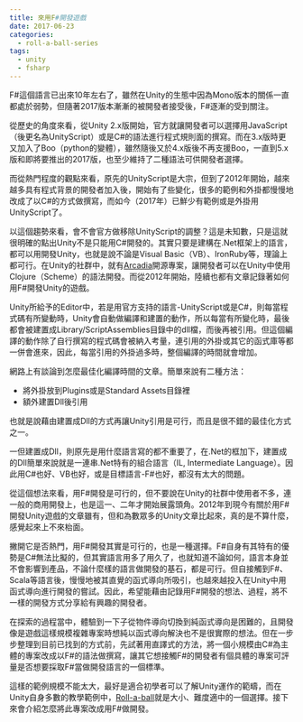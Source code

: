 ```yaml
---
title: 來用F#開發遊戲
date: 2017-06-23
categories:
  - roll-a-ball-series
tags:
  - unity
  - fsharp
---
```


F#這個語言已出來10年左右了，雖然在Unity的生態中因為Mono版本的關係一直都處於弱勢，但隨著2017版本漸漸的被開發者接受後，F#逐漸的受到關注。

從歷史的角度來看，從Unity 2.x版開始，官方就讓開發者可以選擇用JavaScript（後更名為UnityScript）或是C#的語法進行程式規則面的撰寫。而在3.x版時更又加入了Boo（python的變體），雖然隨後又於4.x版後不再支援Boo，一直到5.x版和即將要推出的2017版，也至少維持了二種語法可供開發者選擇。

而從熱門程度的觀點來看，原先的UnityScript是大宗，但到了2012年開始，越來越多具有程式背景的開發者加入後，開始有了些變化，很多的範例和外掛都慢慢地改成了以C#的方式做撰寫，而如今（2017年）已鮮少有範例或是外掛用UnityScript了。

以這個趨勢來看，會不會官方做移除UnityScript的調整？這是未知數，只是這就很明確的點出Unity不是只能用C#開發的。其實只要是建構在.Net框架上的語言，都可以用開發Unity，也就是說不論是Visual Basic（VB）、IronRuby等，理論上都可行。在Unity的社群中，就有[Arcadia](https://github.com/arcadia-unity/Arcadia)開源專案，讓開發者可以在Unity中使用Clojure（Scheme）的語法開發。而從2012年開始，陸續也都有文章記錄著如何用F#開發Unity的遊戲。

Unity所給予的Editor中，若是用官方支持的語言-UnityScript或是C#，則每當程式碼有所變動時，Unity會自動做編譯和建置的動作，所以每當有所變化時，最後都會被建置成Library/ScriptAssemblies目錄中的dll檔，而後再被引用。但這個編譯的動作除了自行撰寫的程式碼會被納入考量，連引用的外掛或其它的函式庫等都一併會進來，因此，每當引用的外掛過多時，整個編譯的時間就會增加。

網路上有談論到怎麼最佳化編譯時間的文章。簡單來說有二種方法：

- 將外掛放到Plugins或是Standard Assets目錄裡
- 額外建置Dll後引用

也就是說藉由建置成Dll的方式再讓Unity引用是可行，而且是很不錯的最佳化方式之一。

一但建置成Dll，則原先是用什麼語言寫的都不重要了，在.Net的框加下，建置成的Dll簡單來說就是一連串.Net特有的組合語言（IL, Intermediate Language）。因此用C#也好、VB也好，或是目標語言-F#也好，都沒有太大的問題。

從這個想法來看，用F#開發是可行的，但不要說在Unity的社群中使用者不多，連一般的商用開發上，也是這一、二年才開始展露頭角。2012年到現今有關於用F#開發Unity遊戲的文章雖有，但和為數眾多的Unity文章比起來，真的是不算什麼，感覺起來上不來枱面。

撇開它是否熱門，用F#開發其實是可行的，也是一種選擇。F#自身有其特有的優勢是C#無法比擬的，但其實語言用多了用久了，也就知道不論如何，語言本身並不會影響到產品，不論什麼樣的語言做開發的基石，都是可行。但自接觸到F#、Scala等語言後，慢慢地被其直覺的函式導向所吸引，也越來越投入在Unity中用函式導向進行開發的嘗試。因此，希望能藉由記錄用F#開發的想法、過程，將不一樣的開發方式分享給有興趣的開發者。

在探索的過程當中，體驗到一下子從物件導向切換到純函式導向是困難的，且開發像是遊戲這樣規模複雜專案時想純以函式導向解決也不是很實際的想法。但在一步步整理到目前已找到的方式前，先試著用直譯式的方法，將一個小規模由C#為主體的專案改成以F#的語法做撰寫，讓其它想接觸F#的開發者有個具體的專案可評量是否想要採取F#當做開發語言的一個標準。

這樣的範例規模不能太大，最好是適合初學者可以了解Unity運作的範疇，而在Unity自身多數的教學範例中，[Roll-a-ball](https://www.assetstore.unity3d.com/en/#!/content/77198)就是大小、難度適中的一個選擇。接下來會介紹怎麼將此專案改成用F#做開發。